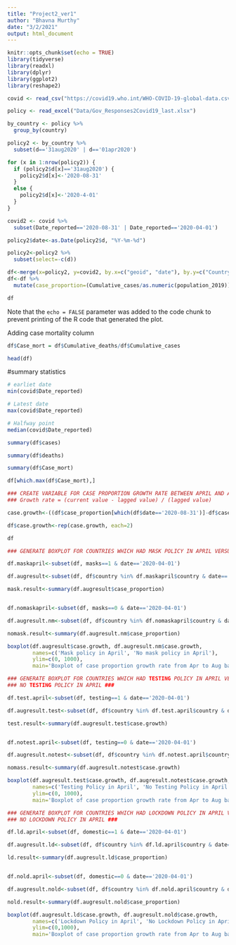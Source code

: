 ```yaml
---
title: "Project2_ver1"
author: "Bhavna Murthy"
date: "3/2/2021"
output: html_document
---
```


```r
knitr::opts_chunk$set(echo = TRUE)
library(tidyverse)
library(readxl)
library(dplyr)
library(ggplot2)
library(reshape2)
```


```r
covid <- read_csv("https://covid19.who.int/WHO-COVID-19-global-data.csv")

policy <- read_excel("Data/Gov_Responses2Covid19_last.xlsx")
```

```r
by_country <- policy %>%
  group_by(country)

policy2 <- by_country %>%
  subset(d=='31aug2020' | d=='01apr2020')

for (x in 1:nrow(policy2)) {
  if (policy2$d[x]=='31aug2020') {
    policy2$d[x]<-'2020-08-31' 
  }
  else {
    policy2$d[x]<-'2020-4-01'
  }
} 

covid2 <- covid %>%
  subset(Date_reported=='2020-08-31' | Date_reported=='2020-04-01') 

policy2$date<-as.Date(policy2$d, "%Y-%m-%d")

policy2<-policy2 %>%
  subset(select=-c(d))

df<-merge(x=policy2, y=covid2, by.x=c("geoid", "date"), by.y=c("Country_code", "Date_reported"))
df<-df %>%
  mutate(case_proportion=(Cumulative_cases/as.numeric(population_2019))) 

df

```

Note that the `echo = FALSE` parameter was added to the code chunk to prevent printing of the R code that generated the plot.


Adding case mortality column
```r
df$Case_mort = df$Cumulative_deaths/df$Cumulative_cases
```

```r
head(df)
```

#summary statistics
```r
# earliet date
min(covid$Date_reported)
```
```r
# Latest date
max(covid$Date_reported)
```

```r
# Halfway point
median(covid$Date_reported)
```

```r
summary(df$cases)
```

```r
summary(df$deaths)
```

```r
summary(df$Case_mort)
```


```r
df[which.max(df$Case_mort),]
```


```r
### CREATE VARIABLE FOR CASE PROPORTION GROWTH RATE BETWEEN APRIL AND AUGUST ###
### Growth rate = (current value - lagged value) / (lagged value)

case.growth<-((df$case_proportion[which(df$date=='2020-08-31')]-df$case_proportion[which(df$date=='2020-04-01')])/df$case_proportion[which(df$date=='2020-04-01')]) 

df$case.growth<-rep(case.growth, each=2)

df
```

```r
### GENERATE BOXPLOT FOR COUNTRIES WHICH HAD MASK POLICY IN APRIL VERSUS NO MASK POLICY IN APRIL ###

df.maskapril<-subset(df, masks==1 & date=='2020-04-01')

df.augresult<-subset(df, df$country %in% df.maskapril$country & date=='2020-08-31')

mask.result<-summary(df.augresult$case_proportion)


df.nomaskapril<-subset(df, masks==0 & date=='2020-04-01')

df.augresult.nm<-subset(df, df$country %in% df.nomaskapril$country & date=='2020-08-31')

nomask.result<-summary(df.augresult.nm$case_proportion)

boxplot(df.augresult$case.growth, df.augresult.nm$case.growth,
        names=c('Mask policy in April', 'No mask policy in April'),
        ylim=c(0, 1000),
        main='Boxplot of case proportion growth rate from Apr to Aug based on Apr 1st mask policy')
```

```r
### GENERATE BOXPLOT FOR COUNTRIES WHICH HAD TESTING POLICY IN APRIL VERSUS ###
### NO TESTING POLICY IN APRIL ###

df.test.april<-subset(df, testing==1 & date=='2020-04-01')

df.augresult.test<-subset(df, df$country %in% df.test.april$country & date=='2020-08-31')

test.result<-summary(df.augresult.test$case.growth)


df.notest.april<-subset(df, testing==0 & date=='2020-04-01')

df.augresult.notest<-subset(df, df$country %in% df.notest.april$country & date=='2020-08-31')

nomass.result<-summary(df.augresult.notest$case.growth)

boxplot(df.augresult.test$case.growth, df.augresult.notest$case.growth,
        names=c('Testing Policy in April', 'No Testing Policy in April'),
        ylim=c(0, 1000),
        main='Boxplot of case proportion growth rate from Apr to Aug based on Apr 1st testing policy')
```

```r
### GENERATE BOXPLOT FOR COUNTRIES WHICH HAD LOCKDOWN POLICY IN APRIL VERSUS ###
### NO LOCKDOWN POLICY IN APRIL ###

df.ld.april<-subset(df, domestic==1 & date=='2020-04-01')

df.augresult.ld<-subset(df, df$country %in% df.ld.april$country & date=='2020-08-31')

ld.result<-summary(df.augresult.ld$case_proportion)


df.nold.april<-subset(df, domestic==0 & date=='2020-04-01')

df.augresult.nold<-subset(df, df$country %in% df.nold.april$country & date=='2020-08-31')

nold.result<-summary(df.augresult.nold$case_proportion)

boxplot(df.augresult.ld$case.growth, df.augresult.nold$case.growth,
        names=c('Lockdown Policy in April', 'No Lockdown Policy in April'),
        ylim=c(0,1000),
        main='Boxplot of case proportion growth rate from Apr to Aug based on Apr 1st lockdown policy')

```




